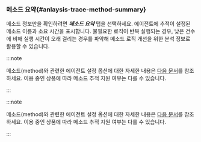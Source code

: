 ### 메소드 요약{#anlaysis-trace-method-summary}

<ImgLang img="analysis-tx-method-summary.png" desc="메소드 요약" />

메소드 정보만을 확인하려면 ***메소드 요약*** 탭을 선택하세요. 에이전트에 추적이 설정된 메소드 이름과 소요 시간을 표시합니다. 불필요한 로직이 반복 실행되는 경우, 낮은 건수에 비해 실행 시간이 오래 걸리는 경우를 파악해 메소드 로직 개선을 위한 분석 정보로 활용할 수 있습니다.

<Xclude product='kubernetes'>

:::note

메소드(method)와 관련한 에이전트 설정 옵션에 대한 자세한 내용은 [다음 문서](agent-transaction)를 참조하세요. 이용 중인 상품에 따라 메소드 추적 지원 여부는 다를 수 있습니다.

:::

</Xclude>

<InDoc product='kubernetes'>

:::note

메소드(method)와 관련한 에이전트 설정 옵션에 대한 자세한 내용은 [다음 문서](../java/agent-transaction)를 참조하세요. 이용 중인 상품에 따라 메소드 추적 지원 여부는 다를 수 있습니다.

:::

</InDoc>